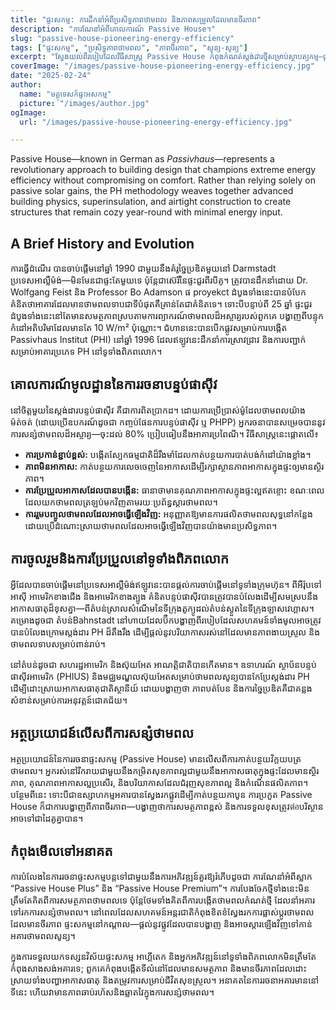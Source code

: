 ```yaml
---
title: "ផ្ទះសកម្ម: ការដឹកនាំអំពីប្រសិទ្ធភាពថាមពល និងភាពសម្រួលដែលមានចីរភាព"
description: "ការណែនាំអំពីគោលការណ៍ Passive House។"
slug: "passive-house-pioneering-energy-efficiency"
tags: ["ផ្ទះសកម្ម", "ប្រសិទ្ធភាពថាមពល", "ភាពចីរភាព", "សូន្យ-សូន្យ"]
excerpt: "ស្វែងយល់ពីរបៀបដែលវិធីសាស្ត្រ Passive House កំពុងកំណត់ស្ដង់ដារថ្មីសម្រាប់ស្ថាបត្យកម្ម—ផ្តល់នូវភាពស្រួលក្នុងផ្ទះល្អប្រសើរ ការប្រើប្រាស់ថាមពលដែលកាត់បន្ថយយ៉ាងខ្លាំង និងការកាត់បន្ថយកាបូនយ៉ាងសំខាន់ មិនថាប្រភេទអាគារឬអាកាសធាតុណាមួយ។"
coverImage: "/images/passive-house-pioneering-energy-efficiency.jpg"
date: "2025-02-24"
author:
  name: "មគ្គុទេសក៍ផ្ទះអសកម្ម"
  picture: "/images/author.jpg"
ogImage:
  url: "/images/passive-house-pioneering-energy-efficiency.jpg"

---
```

Passive House—known in German as *Passivhaus*—represents a revolutionary approach to building design that champions extreme energy efficiency without compromising on comfort. Rather than relying solely on passive solar gains, the PH methodology weaves together advanced building physics, superinsulation, and airtight construction to create structures that remain cozy year-round with minimal energy input.

## A Brief History and Evolution

ការធ្វើដំណើរ បានចាប់ផ្តើមនៅឆ្នាំ 1990 ជាមួយនឹងគំរូច្នៃប្រឌិតមួយនៅ Darmstadt ប្រទេសអាល្លឺម៉ង់—មិនមែនជាផ្ទះតែមួយទេ ប៉ុន្តែជាស៊េរីនៃផ្ទះជួរពីរបីគូ។ ត្រូវបានដឹកនាំដោយ Dr. Wolfgang Feist និង Professor Bo Adamson ផ proyekct ដំបូងទាំងនេះបានបំបែកគំនិតថាអាគារដែលមានថាមពលទាបជាទីបំផុតគឺគ្រាន់តែជាគំនិតទេ។ ទោះបីបន្ទាប់ពី 25 ឆ្នាំ ផ្ទះជួរដំបូងទាំងនេះនៅតែមានសមត្ថភាពស្របតាមការព្យាករណ៍ថាមពលដ៏អស្ចារ្យរបស់ពួកគេ បង្ហាញពីបន្ទុកកំដៅអតិបរិមាដែលមានតែ 10 W/m² ប៉ុណ្ណោះ។ ជំហាននេះបានបើកផ្លូវសម្រាប់ការបង្កើត Passivhaus Institut (PHI) នៅឆ្នាំ 1996 ដែលឥឡូវនេះដឹកនាំការស្រាវជ្រាវ និងការបញ្ជាក់សម្រាប់អាគារប្រភេទ PH នៅទូទាំងពិភពលោក។
## គោលការណ៍មូលដ្ឋាននៃការរចនាបន្ទប់ផាស៊ីវ

នៅចិត្តមួយនៃស្តង់ដារបន្ទប់ផាស៊ីវ គឺជាការពិតប្រាកដ។ ដោយការប្រើប្រាស់ម៉ូដែលថាមពលយ៉ាងម៉ត់ចត់ (ដោយប្រើឧបករណ៍ដូចជា កញ្ចប់ផែនការបន្ទប់ផាស៊ីវ ឬ PHPP) អ្នករចនាបានសម្រេចបាននូវការសន្សំថាមពលដ៏អស្ចារ្យ—ចុះដល់ 80% ប្រៀបធៀបនឹងអាគារប្រពៃណី។ វិធីសាស្ត្រនេះផ្តោតលើ៖
- **ការប្រកាន់ខ្ជាប់ខ្ពស់:** បង្កើតស្បែកធម្មជាតិដ៏រឹងមាំដែលកាត់បន្ថយការបាត់បង់កំដៅយ៉ាងខ្លាំង។
- **ភាពមិនអាកាស:** កាត់បន្ថយការលេចចេញនៃអាកាសដើម្បីរក្សាស្ថានភាពអាកាសក្នុងផ្ទះឲ្យមានស្ថិរភាព។
- **ការប្រែប្រួលអាកាសដែលបានបង្កើន:** ធានាថាមានគុណភាពអាកាសក្នុងផ្ទះល្អឥតខ្ចោះ ខណៈពេលដែលយកថាមពលត្រឡប់មកវិញតាមរយៈប្រព័ន្ធស្តារថាមពល។
- **ការរួមបញ្ចូលថាមពលដែលអាចធ្វើឡើងវិញ:** អនុញ្ញាតឱ្យមានការផលិតថាមពលសុទ្ធនៅកន្លែងដោយប្រើដំណោះស្រាយថាមពលដែលអាចធ្វើឡើងវិញបានយ៉ាងមានប្រសិទ្ធភាព។

## ការចូលរួមនិងការប្រែប្រួលនៅទូទាំងពិភពលោក

អ្វីដែលបានចាប់ផ្តើមនៅប្រទេសអាល្លឺម៉ង់ឥឡូវនេះបានផ្តល់ការចាប់ផ្តើមនៅទូទាំងក្រុមហ៊ុន។ ពីអឺរ៉ុបទៅអាស៊ី អាមេរិកខាងជើង និងអាមេរិកខាងត្បូង គំនិតបន្ទប់ផាស៊ីវបានត្រូវបានបំលែងដើម្បីសមស្របនឹងអាកាសធាតុដ៏ខុសគ្នា—ពីតំបន់ស្រាលសំណើមនៃទីក្រុងតូក្យូដល់តំបន់ស្ងួតនៃទីក្រុងឡាសវេហ្គាស។ គម្រោងដូចជា តំបន់Bahnstadt នៅហាយដែលប៊ឺកបង្ហាញពីរបៀបដែលសហគមន៍ទាំងមូលអាចត្រូវបានបំលែងក្រោមស្តង់ដារ PH ដ៏តឹងរឹង ដើម្បីផ្តល់នូវបរិយាកាសរស់នៅដែលមានភាពងាយស្រួល និងថាមពលទាបសម្រាប់ពាន់រាប់។

នៅតំបន់ដូចជា សហរដ្ឋអាមេរិក និងស៊ុយអែត អាណត្តិជាតិបានកើតមាន។ ឧទាហរណ៍ ស្ថាប័នបន្ទប់ផាស៊ីវអាមេរិក (PHIUS) និងមជ្ឈមណ្ឌលស៊ុយអែតសម្រាប់ថាមពលសូន្យបានកែប្រែស្តង់ដារ PH ដើម្បីដោះស្រាយអាកាសធាតុជាតិស្ថានីយ៍ ដោយបង្ហាញថា ភាពបត់បែន និងការច្នៃប្រឌិតគឺជាគន្លងសំខាន់សម្រាប់ការអនុវត្តន៍ជោគជ័យ។
## អត្ថប្រយោជន៍លើសពីការសន្សំថាមពល

អត្ថប្រយោជន៍នៃការរចនាផ្ទះសកម្ម (Passive House) មានលើសពីការកាត់បន្ថយវិក្កយបត្រថាមពល។ អ្នករស់នៅរីករាយជាមួយនឹងកម្រិតសុខភាពល្អជាមួយនឹងអាកាសធាតុក្នុងផ្ទះដែលមានស្ថិរភាព, គុណភាពអាកាសល្អប្រសើរ, និងបរិយាកាសដែលជំរុញសុខភាពល្អ និងកំណើនផលិតភាព។ បន្ថែមពីនេះ ទោះបីជាឧស្សាហកម្មអគារបានស្វែងរកផ្លូវដើម្បីកាត់បន្ថយកាបូន ការប្រកួត Passive House ក៏ជាការបង្ហាញពីភាពចីរភាព—បង្ហាញថាការសមត្ថភាពខ្ពស់ និងការទទួលខុសត្រូវต่อបរិស្ថានអាចទៅជាដៃគូគ្នាបាន។

## កំពុងមើលទៅអនាគត

ការបំលែងនៃការរចនាផ្ទះសកម្មបន្តទៅជាមួយនឹងការអភិវឌ្ឍន៍គួរឱ្យរំភើបដូចជា ការណែនាំអំពីស្លាក “Passive House Plus” និង “Passive House Premium”។ ការបែងចែកថ្មីទាំងនេះមិនត្រឹមតែគិតពីការសមត្ថភាពថាមពលទេ ប៉ុន្តែថែមទាំងគិតពីការបង្កើតថាមពលកំណត់ថ្មី ដែលនាំអគារទៅរកការសន្សំថាមពល។ នៅពេលដែលសហគមន៍អន្តរជាតិកំពុងខិតខំស្វែងរកការផ្លាស់ប្តូរថាមពលដែលមានចីរភាព ផ្ទះសកម្មនៅកណ្ដាល—ផ្តល់នូវផ្លូវដែលបានបង្ហាញ និងអាចស្ដារឡើងវិញទៅកាន់អគារថាមពលសូន្យ។

ក្នុងការទទួលយកទស្សនវិស័យផ្ទះសកម្ម អាហ្គីតេក និងអ្នកអភិវឌ្ឍន៍នៅទូទាំងពិភពលោកមិនត្រឹមតែកំពុងសាងសង់អគារទេ; ពួកគេកំពុងបង្កើតទីលំនៅដែលមានសមត្ថភាព និងមានចីរភាពដែលដោះស្រាយទាំងបញ្ហាអាកាសធាតុ និងតម្រូវការសម្រាប់ជីវិតសុខស្រួល។ អនាគតនៃការរចនាអគារមាននៅទីនេះ ហើយវាមានភាពឆាប់រហ័សនិងឆ្លាតវៃក្នុងការសន្សំថាមពល។
